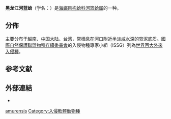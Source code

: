 {{Speciesbox
 | taxon = Potamocorbula amurensis
 | authority = (Schrenck, 1867)
}}

'''黑龙江河蓝蛤'''（学名：''{{lang|la|Potamocorbula amurensis}}''）是[[海螂目|海螂目]][[抱蛤科|抱蛤科]][[河篮蛤属|河篮蛤属]]的一种{{r|shell_2789}}。

==分佈==
主要分布于[[越南|越南]]、[[中国大陆|中国大陆]]、[[台湾|台湾]]，常栖息在河口附近[[半淡咸水|半淡咸水]]{{convert|10|m}}深的软泥底质{{r|shell_2789}}。[[國際自然保護聯盟|國際自然保護聯盟]][[物種存續委員會|物種存續委員會]]的入侵物種專家小組（ISSG）列為[[世界百大外來入侵種|世界百大外來入侵種]]。

==参考文献==
{{reflist|refs=
<ref name="shell_2789">{{cite web
 |url=http://shell.sinica.edu.tw/chinese/shellbase_detail.php?science_no=2789
 |title=国际贝库：黑龙江河蓝蛤
 |publisher=台湾贝类资料库
 |access-date=2009-08-11
 |language=zh-hant
 |archive-date=2021-01-07
 |archive-url=https://web.archive.org/web/20210107083817/https://shell.sinica.edu.tw/chinese/shellbase_detail.php?science_no=2789
 |dead-url=no
 }}</ref>
}}

==外部連結==
{{commonscat|Potamocorbula amurensis}}
*{{Wikispecies-inline|Potamocorbula amurensis}}
{{Taxonbar}}
[[Category:河篮蛤属|amurensis]]
[[Category:入侵軟體動物種|Category:入侵軟體動物種]]
{{Mollusc-stub}}